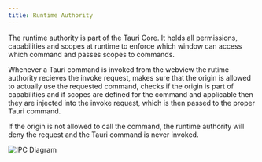 ```yaml
---
title: Runtime Authority
---
```


The runtime authority is part of the Tauri Core.
It holds all permissions, capabilities and scopes at runtime to enforce
which window can access which command and passes scopes to commands.

Whenever a Tauri command is invoked from the webview the rutime authority
recieves the invoke request, makes sure that the origin is allowed to actually
use the requested command, checks if the origin is part of capabilities and
if scopes are defined for the command and applicable then they are injected into
the invoke request, which is then passed to the proper Tauri command.

If the origin is not allowed to call the command, the runtime authority will deny
the request and the Tauri command is never invoked.

![IPC Diagram](@assets/concept/runtime-authority.svg)
